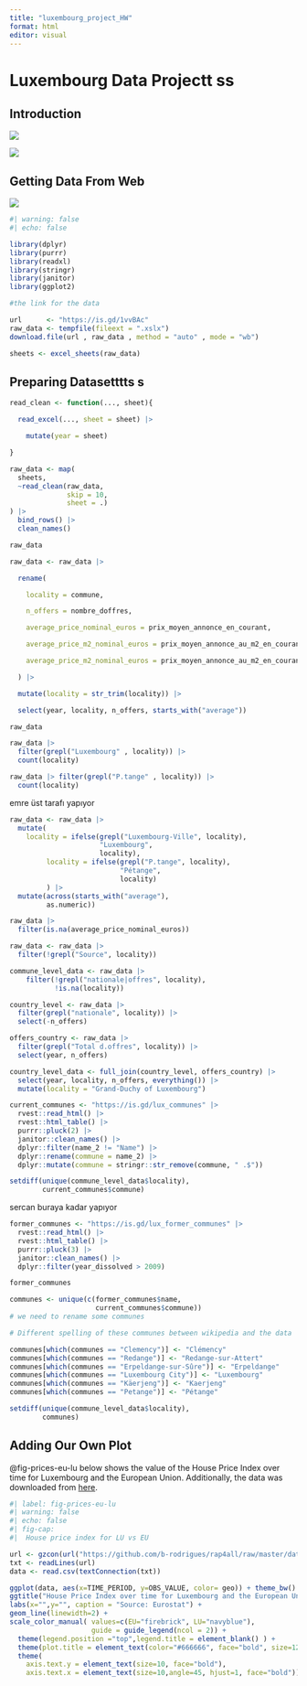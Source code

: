 ```yaml
---
title: "luxembourg_project_HW"
format: html
editor: visual
---
```


# Luxembourg Data Projectt ss

## Introduction

![](images/lux_rhode_island.png)

![](images/unnamed-chunk-2-1.png)

## Getting Data From Web

![](images/obs_hab_xlsx_overview.png)

```r
#| warning: false
#| echo: false

library(dplyr)
library(purrr)
library(readxl)
library(stringr)
library(janitor)
library(ggplot2)

```

```r

#the link for the data

url      <- "https://is.gd/1vvBAc"
raw_data <- tempfile(fileext = ".xslx")
download.file(url , raw_data , method = "auto" , mode = "wb")

sheets <- excel_sheets(raw_data)

```

## Preparing Datasetttts s

```r


read_clean <- function(..., sheet){

  read_excel(..., sheet = sheet) |>

    mutate(year = sheet)

}

raw_data <- map(
  sheets,
  ~read_clean(raw_data,
              skip = 10,
              sheet = .)
) |>
  bind_rows() |> 
  clean_names()

raw_data
```

```r

raw_data <- raw_data |>

  rename(

    locality = commune,

    n_offers = nombre_doffres,

    average_price_nominal_euros = prix_moyen_annonce_en_courant,

    average_price_m2_nominal_euros = prix_moyen_annonce_au_m2_en_courant,

    average_price_m2_nominal_euros = prix_moyen_annonce_au_m2_en_courant

  ) |>

  mutate(locality = str_trim(locality)) |>

  select(year, locality, n_offers, starts_with("average"))

raw_data
```

```r

raw_data |> 
  filter(grepl("Luxembourg" , locality)) |>  
  count(locality)
```

```r
raw_data |> filter(grepl("P.tange" , locality)) |> 
  count(locality)
```

emre üst tarafı yapıyor

```r
raw_data <- raw_data |>
  mutate(
    locality = ifelse(grepl("Luxembourg-Ville", locality),
                      "Luxembourg",
                      locality),
         locality = ifelse(grepl("P.tange", locality),
                           "Pétange",
                           locality)
         ) |>
  mutate(across(starts_with("average"),
         as.numeric))
```

```r
raw_data |>
  filter(is.na(average_price_nominal_euros))
```

```r
raw_data <- raw_data |>
  filter(!grepl("Source", locality))
```

```r
commune_level_data <- raw_data |>
    filter(!grepl("nationale|offres", locality),
           !is.na(locality))
```

```r
country_level <- raw_data |>
  filter(grepl("nationale", locality)) |>
  select(-n_offers)

offers_country <- raw_data |>
  filter(grepl("Total d.offres", locality)) |>
  select(year, n_offers)

country_level_data <- full_join(country_level, offers_country) |>
  select(year, locality, n_offers, everything()) |>
  mutate(locality = "Grand-Duchy of Luxembourg")
```

```r
current_communes <- "https://is.gd/lux_communes" |>
  rvest::read_html() |>
  rvest::html_table() |>
  purrr::pluck(2) |>
  janitor::clean_names() |>
  dplyr::filter(name_2 != "Name") |>
  dplyr::rename(commune = name_2) |>
  dplyr::mutate(commune = stringr::str_remove(commune, " .$"))
```

```r
setdiff(unique(commune_level_data$locality),
        current_communes$commune)
```

sercan buraya kadar yapıyor

```r
former_communes <- "https://is.gd/lux_former_communes" |>
  rvest::read_html() |>
  rvest::html_table() |>
  purrr::pluck(3) |>
  janitor::clean_names() |>
  dplyr::filter(year_dissolved > 2009)

former_communes
```

```r
communes <- unique(c(former_communes$name,
                     current_communes$commune))
# we need to rename some communes

# Different spelling of these communes between wikipedia and the data

communes[which(communes == "Clemency")] <- "Clémency"
communes[which(communes == "Redange")] <- "Redange-sur-Attert"
communes[which(communes == "Erpeldange-sur-Sûre")] <- "Erpeldange"
communes[which(communes == "Luxembourg City")] <- "Luxembourg"
communes[which(communes == "Käerjeng")] <- "Kaerjeng"
communes[which(communes == "Petange")] <- "Pétange"
```

```r
setdiff(unique(commune_level_data$locality),
        communes)
```

## Adding Our Own Plot

@fig-prices-eu-lu below shows the value of the House Price Index over time for Luxembourg and the European Union. Additionally, the data was downloaded from [here](https://raps-with-r.dev/project_start.html).

```r
#| label: fig-prices-eu-lu
#| warning: false
#| echo: false
#| fig-cap: 
#|  House price index for LU vs EU

url <- gzcon(url("https://github.com/b-rodrigues/rap4all/raw/master/datasets/prc_hpi_a__custom_4705395_page_linear.csv.gz"))
txt <- readLines(url)
data <- read.csv(textConnection(txt))

ggplot(data, aes(x=TIME_PERIOD, y=OBS_VALUE, color= geo)) + theme_bw() +   
ggtitle("House Price Index over time for Luxembourg and the European Union") + 
labs(x="",y="", caption = "Source: Eurostat") +
geom_line(linewidth=2) + 
scale_color_manual( values=c(EU="firebrick", LU="navyblue"),
                    guide = guide_legend(ncol = 2)) + 
  theme(legend.position ="top",legend.title = element_blank() ) + 
  theme(plot.title = element_text(color="#666666", face="bold", size=12, hjust = 0.05, vjust=2.12)) + 
  theme(
    axis.text.y = element_text(size=10, face="bold"),
    axis.text.x = element_text(size=10,angle=45, hjust=1, face="bold"))

```
